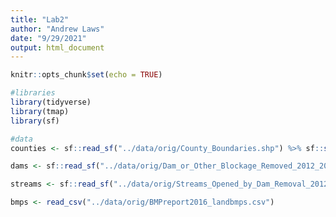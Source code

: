 ```yaml
---
title: "Lab2"
author: "Andrew Laws"
date: "9/29/2021"
output: html_document
---
```


```r
knitr::opts_chunk$set(echo = TRUE)

#libraries
library(tidyverse)
library(tmap)
library(sf)

#data
counties <- sf::read_sf("../data/orig/County_Boundaries.shp") %>% sf::st_make_valid()

dams <- sf::read_sf("../data/orig/Dam_or_Other_Blockage_Removed_2012_2017.shp") %>% sf::st_make_valid()

streams <- sf::read_sf("../data/orig/Streams_Opened_by_Dam_Removal_2012_2017.shp") %>% sf::st_make_valid()

bmps <- read_csv("../data/orig/BMPreport2016_landbmps.csv")
```

